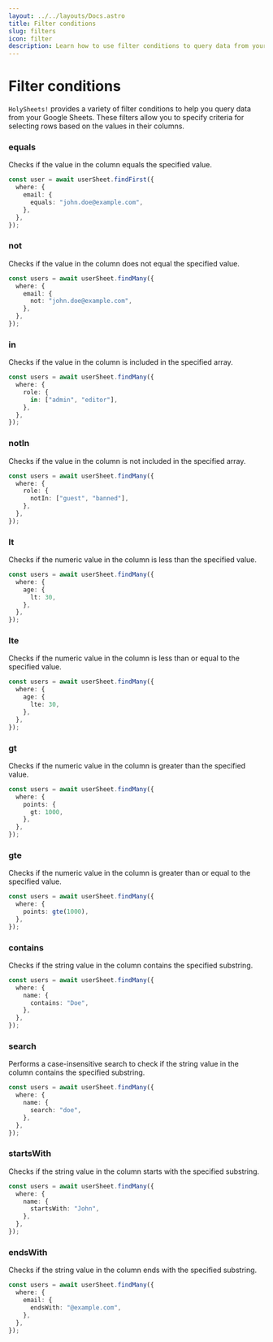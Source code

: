 ```yaml
---
layout: ../../layouts/Docs.astro
title: Filter conditions
slug: filters
icon: filter
description: Learn how to use filter conditions to query data from your Google Sheets using HolySheets.
---
```


# Filter conditions

`HolySheets!` provides a variety of filter conditions to help you query data from your Google Sheets. These filters allow you to specify criteria for selecting rows based on the values in their columns.

### equals

Checks if the value in the column equals the specified value.

```typescript
const user = await userSheet.findFirst({
  where: {
    email: {
      equals: "john.doe@example.com",
    },
  },
});
```

### not

Checks if the value in the column does not equal the specified value.

```typescript
const users = await userSheet.findMany({
  where: {
    email: {
      not: "john.doe@example.com",
    },
  },
});
```

### in

Checks if the value in the column is included in the specified array.

```typescript
const users = await userSheet.findMany({
  where: {
    role: {
      in: ["admin", "editor"],
    },
  },
});
```

### notIn

Checks if the value in the column is not included in the specified array.

```typescript
const users = await userSheet.findMany({
  where: {
    role: {
      notIn: ["guest", "banned"],
    },
  },
});
```

### lt

Checks if the numeric value in the column is less than the specified value.

```typescript
const users = await userSheet.findMany({
  where: {
    age: {
      lt: 30,
    },
  },
});
```

### lte

Checks if the numeric value in the column is less than or equal to the specified value.

```typescript
const users = await userSheet.findMany({
  where: {
    age: {
      lte: 30,
    },
  },
});
```

### gt

Checks if the numeric value in the column is greater than the specified value.

```typescript
const users = await userSheet.findMany({
  where: {
    points: {
      gt: 1000,
    },
  },
});
```

### gte

Checks if the numeric value in the column is greater than or equal to the specified value.

```typescript
const users = await userSheet.findMany({
  where: {
    points: gte(1000),
  },
});
```

### contains

Checks if the string value in the column contains the specified substring.

```typescript
const users = await userSheet.findMany({
  where: {
    name: {
      contains: "Doe",
    },
  },
});
```

### search

Performs a case-insensitive search to check if the string value in the column contains the specified substring.

```typescript
const users = await userSheet.findMany({
  where: {
    name: {
      search: "doe",
    },
  },
});
```

### startsWith

Checks if the string value in the column starts with the specified substring.

```typescript
const users = await userSheet.findMany({
  where: {
    name: {
      startsWith: "John",
    },
  },
});
```

### endsWith

Checks if the string value in the column ends with the specified substring.

```typescript
const users = await userSheet.findMany({
  where: {
    email: {
      endsWith: "@example.com",
    },
  },
});
```
